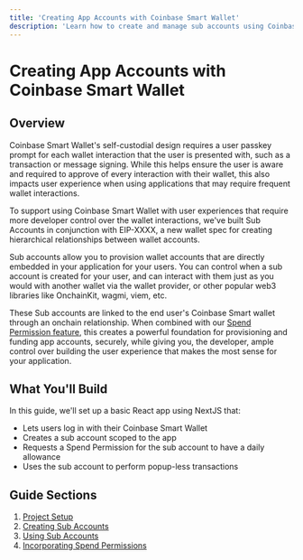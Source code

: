 ```yaml
---
title: 'Creating App Accounts with Coinbase Smart Wallet'
description: 'Learn how to create and manage sub accounts using Coinbase Smart Wallet'
---
```


# Creating App Accounts with Coinbase Smart Wallet

## Overview

Coinbase Smart Wallet's self-custodial design requires a user passkey prompt for each wallet interaction that the user is presented with, such as a transaction or message signing. While this helps ensure the user is aware and required to approve of every interaction with their wallet, this also impacts user experience when using applications that may require frequent wallet interactions.

To support using Coinbase Smart Wallet with user experiences that require more developer control over the wallet interactions, we've built Sub Accounts in conjunction with EIP-XXXX, a new wallet spec for creating hierarchical relationships between wallet accounts.

Sub accounts allow you to provision wallet accounts that are directly embedded in your application for your users. You can control when a sub account is created for your user, and can interact with them just as you would with another wallet via the wallet provider, or other popular web3 libraries like OnchainKit, wagmi, viem, etc.

These Sub accounts are linked to the end user's Coinbase Smart wallet through an onchain relationship. When combined with our [Spend Permission feature](/identity/smart-wallet/guides/spend-permissions/overview), this creates a powerful foundation for provisioning and funding app accounts, securely, while giving you, the developer, ample control over building the user experience that makes the most sense for your application.

## What You'll Build

In this guide, we'll set up a basic React app using NextJS that:

- Lets users log in with their Coinbase Smart Wallet
- Creates a sub account scoped to the app
- Requests a Spend Permission for the sub account to have a daily allowance
- Uses the sub account to perform popup-less transactions

## Guide Sections

1. [Project Setup](/identity/smart-wallet/guides/linked-accounts/setup)
2. [Creating Sub Accounts](/identity/smart-wallet/guides/linked-accounts/creating-sub-accounts)
3. [Using Sub Accounts](/identity/smart-wallet/guides/linked-accounts/using-sub-accounts)
4. [Incorporating Spend Permissions](/identity/smart-wallet/guides/linked-accounts/incorporate-spend-permissions)
